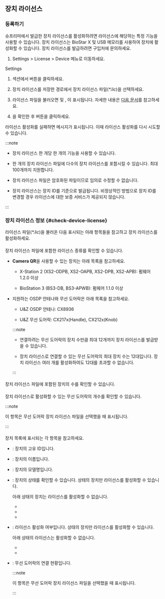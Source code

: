 ## 장치 라이선스

### 등록하기

슈프리마에서 발급한 장치 라이선스를 활성화하려면 라이선스에 해당하는 특정 기능을 사용할 수 있습니다. 장치 라이선스는 BioStar X 및 USB 메모리를 사용하여 장치에 활성화할 수 있습니다. 장치 라이선스를 발급하려면 구입처에 문의하세요.

1. <Cmd>Settings</Cmd> > <IcLicense/> <Cmd>License</Cmd> > <Cmd>Device</Cmd> 메뉴로 이동하세요.

<span class='cmd'>Settings</span>

1. <Cmd sid='setting.server.license.device' /> 섹션에서 <Cmd sid='user.list.csvImport.browse' /> 버튼을 클릭하세요.

1. 장치 라이선스를 저장한 경로에서 장치 라이선스 파일(*\*.lic*)을 선택하세요.

1. 라이선스 파일을 불러오면 <Cmd sid='setting.server.license.name' /> 및 <Cmd sid='setting.server.license.device.count' />, <Cmd sid='setting.server.license.device.list' />이 표시됩니다. 자세한 내용은 [다음 문서](#check-device-license)를 참고하세요.

1. <Cmd sid='setting.server.license.device.list' />을 확인한 후 <Cmd sid='setting.server.license.button.activate' /> 버튼을 클릭하세요.

라이선스 활성화를 실패하면 메시지가 표시됩니다. 이때 라이선스 활성화를 다시 시도할 수 있습니다.

:::note

* 장치 라이선스 한 개당 한 개의 기능을 사용할 수 있습니다.

* 한 개의 장치 라이선스 파일에 다수의 장치 라이선스를 포함시킬 수 있습니다. 최대 100개까지 지원합니다.

* 장치 라이선스 파일은 암호화된 파일이므로 임의로 수정할 수 없습니다.

* 장치 라이선스는 장치 ID를 기준으로 발급됩니다. 비정상적인 방법으로 장치 ID를 변경할 경우 라이선스에 대한 보증 서비스가 제공되지 않습니다.

:::

### 장치 라이선스 정보 {#check-device-license}

라이선스 파일(*\*.lic*)을 불러온 다음 표시되는 아래 항목들을 참고하고 장치 라이선스를 활성화하세요.

#### <Cmd sid='setting.server.license.name' />

장치 라이선스 파일에 포함한 라이선스 종류를 확인할 수 있습니다.

* **Camera QR**을 사용할 수 있는 장치는 아래 목록을 참고하세요.

  * X-Station 2 (XS2-ODPB, XS2-OAPB, XS2-DPB, XS2-APB): 펌웨어 1.2.0 이상

  * BioStation 3 (BS3-DB, BS3-APWB): 펌웨어 1.1.0 이상

* 지원하는 OSDP 안테나와 무선 도어락은 아래 목록을 참고하세요.

  * U&Z OSDP 안테나: CX8936

  * U&Z 무선 도어락: CX217x(Handle), CX212x(Knob)

  :::note

  * 연결하려는 무선 도어락의 장치 수만큼 최대 12개까지 장치 라이선스를 발급받을 수 있습니다.

  * 장치 라이선스로 연결할 수 있는 무선 도어락의 최대 장치 수는 12대입니다. 장치 라이선스 여러 개를 활성화하여도 12대를 초과할 수 없습니다.

  :::

#### <Cmd sid='setting.server.license.device.count' />

장치 라이선스 파일에 포함된 장치의 수를 확인할 수 있습니다.

#### <Cmd sid='setting.server.license.device.licenseCount' />

장치 라이선스로 활성화할 수 있는 무선 도어락의 개수를 확인할 수 있습니다.

:::note

이 항목은 무선 도어락 장치 라이선스 파일을 선택했을 때 표시됩니다.

:::

#### <Cmd sid='setting.server.license.device.list' />

장치 목록에 표시되는 각 항목을 참고하세요.

* <Cmd sid='setting.server.license.device.id' />: 장치의 고유 ID입니다.

* <Cmd sid='setting.server.license.device.name' />: 장치의 이름입니다.

* <Cmd sid='setting.server.license.device.product' />: 장치의 모델명입니다.

* <Cmd sid='setting.server.license.device.status' />: 장치의 상태를 확인할 수 있습니다. <Cmd sid='setting.server.license.device.list.normal' /> 상태의 장치만 라이선스를 활성화할 수 있습니다.

  아래 상태의 장치는 라이선스를 활성화할 수 없습니다.

  - <Cmd sid='setting.server.license.device.list.disconnected' />

  - <Cmd sid='setting.server.license.device.list.notSupported' />

  - <Cmd sid='setting.server.license.device.list.unregistered' />

* <Cmd sid='setting.server.license.status' />: 라이선스 활성화 여부입니다. <Cmd sid='setting.server.license.device.list.notActivated' /> 상태의 장치만 라이선스를 활성화할 수 있습니다.

  아래 상태의 라이선스는 활성화할 수 없습니다.

  - <Cmd sid='setting.server.license.device.list.notActivated' />

  - <Cmd sid='setting.server.license.device.list.na' />

* <Cmd sid='setting.server.license.device.activatedCount' />: 무선 도어락의 연결 현황입니다.

  :::note

  이 항목은 무선 도어락 장치 라이선스 파일을 선택했을 때 표시됩니다.

  :::